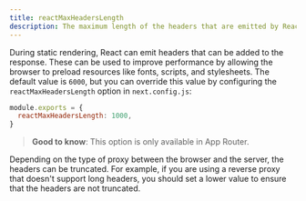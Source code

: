 ```yaml
---
title: reactMaxHeadersLength
description: The maximum length of the headers that are emitted by React and added to the response.
---
```


During static rendering, React can emit headers that can be added to the response. These can be used to improve performance by allowing the browser to preload resources like fonts, scripts, and stylesheets. The default value is `6000`, but you can override this value by configuring the `reactMaxHeadersLength` option in `next.config.js`:

```js filename="next.config.js"
module.exports = {
  reactMaxHeadersLength: 1000,
}
```

> **Good to know**: This option is only available in App Router.

Depending on the type of proxy between the browser and the server, the headers can be truncated. For example, if you are using a reverse proxy that doesn't support long headers, you should set a lower value to ensure that the headers are not truncated.
